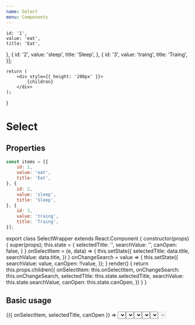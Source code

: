 ```yaml
---
name: Select
menu: Components
---
```



    id: '1',
    value: 'eat',
    title: 'Eat',
}, {
    id: '2',
    value: 'sleep',
    title: 'Sleep',
}, {
    id: '3',
    value: 'traing',
    title: 'Traing',
}];

    return (
        <div style={{ height: '200px' }}>
            {children}
        </div>
    );
}

# Select

## Properties
<PropsTable of={Select} />

``` javascript
const items = [{
    id: 1,
    value: 'eat',
    title: 'Eat',
}, {
    id: 2,
    value: 'sleep',
    title: 'Sleep',
}, {
    id: 3,
    value: 'traing',
    title: 'Traing',
}];
```

export class SelectWrapper extends React.Component {
    constructor(props) {
        super(props);
        this.state = {
            selectedTitle: '',
            searchValue: '',
            canOpen: false,
        }
    }
    onSelectItem = (e, data) => {
        this.setState({
            selectedTitle: data.title,
            searchValue: data.title,
        })
    }
    onChangeSearch = value => {
        this.setState({
            searchValue: value,
            canOpen: !!value,
        });
    }
    render() {
        return this.props.children({
            onSelectItem: this.onSelectItem,
            onChangeSearch: this.onChangeSearch,
            selectedTitle: this.state.selectedTitle,
            searchValue: this.state.searchValue,
            canOpen: this.state.canOpen,
        })
    }
}

## Basic usage

<Playground wrapper={Wrapper}>
    <SelectWrapper>
        {({ onSelectItem, selectedTitle, canOpen }) =>
                <Select
                    selectedTitle={selectedTitle}
                    onSelectItem={onSelectItem}
                    placeholder="Choose your step"
                    items={items}
                />
        }
    </SelectWrapper>
</Playground>

## Search usage

<Playground wrapper={Wrapper}>
    <SelectWrapper>
        {({ onSelectItem, onChangeSearch, searchValue, canOpen }) =>
                <Select
                    placeholder="Choose your step"
                    searchValue={searchValue}
                    items={
                        searchValue
                            ? items.filter(
                                ({ title }) =>
                                    title.toLowerCase().search(searchValue.toLowerCase()) !== -1,
                                )
                            : []
                    }
                    onSelectItem={onSelectItem}
                    onChangeSearch={onChangeSearch}
                    arrow={false}
                    canOpen={canOpen}
                />
        }
    </SelectWrapper>
</Playground>

## Select item icon left usage

<Playground wrapper={Wrapper}>
    <SelectWrapper>
        {({ onSelectItem, selectedTitle, canOpen }) =>
            <Select
                placeholder="Choose your step"
                selectedTitle={selectedTitle}
                items={items.map(item => ({
                    title: item.title,
                    value: item.value,
                    id: item.id,
                    leftIcon: <Metro style={{ width: '24px', height: '24px'}}/>
                }))}
                onSelectItem={onSelectItem}
            />
        }
    </SelectWrapper>
</Playground>

## Select item right usage

<Playground wrapper={Wrapper}>
    <SelectWrapper>
        {({ onSelectItem, selectedTitle, canOpen }) =>
            <Select
                placeholder="Choose your step"
                selectedTitle={selectedTitle}
                items={items.map(item => ({
                    title: item.title,
                    value: item.value,
                    id: item.id,
                    rightIcon: <Arrow style={{ width: '24px', height: '24px'}}/>
                }))}
                onSelectItem={onSelectItem}
            />
        }
    </SelectWrapper>
</Playground>

## Zero items usage

<Playground wrapper={Wrapper}>
    <Select
        placeholder="Choose your step"
        items={[]}
        notFoundText="Nothing found"
    />
</Playground>

## Disabled usage

<Playground wrapper={Wrapper}>
    <SelectWrapper>
        {({ onSelectItem, selectedTitle }) =>
                <Select
                    disabled
                    selectedTitle={selectedTitle}
                    onSelectItem={onSelectItem}
                    placeholder="You have no choice"
                    items={items}
                />
        }
    </SelectWrapper>
</Playground>

